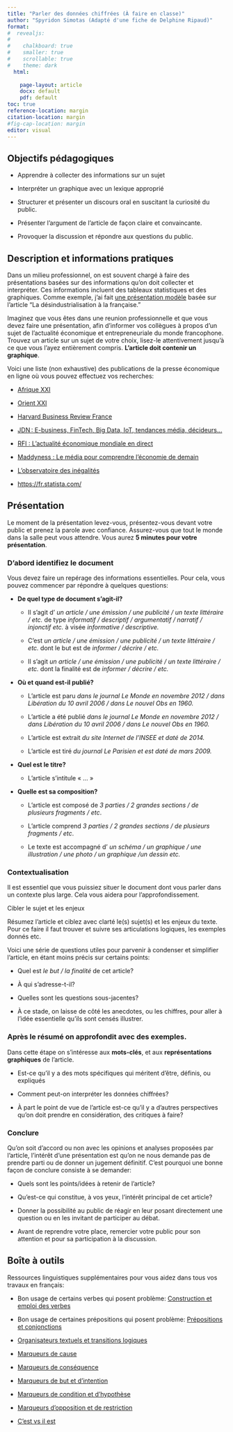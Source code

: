 ```yaml
---
title: "Parler des données chiffrées (À faire en classe)"
author: "Spyridon Simotas (Adapté d'une fiche de Delphine Ripaud)"
format: 
#  revealjs: 
#    
#    chalkboard: true
#    smaller: true
#    scrollable: true
#    theme: dark
  html: 
    
    page-layout: article
    docx: default
    pdf: default
toc: true
reference-location: margin
citation-location: margin
#fig-cap-location: margin
editor: visual  
---
```


## Objectifs pédagogiques

-   Apprendre à collecter des informations sur un sujet

<!-- -->

-   Interpréter un graphique avec un lexique approprié

-   Structurer et présenter un discours oral en suscitant la curiosité du public.

-   Présenter l’argument de l’article de façon claire et convaincante.

-   Provoquer la discussion et répondre aux questions du public.

## Description et informations pratiques

Dans un milieu professionnel, on est souvent chargé à faire des présentations basées sur des informations qu’on doit collecter et interpréter. Ces informations incluent des tableaux statistiques et des graphiques. Comme exemple, j’ai fait [une présentation modèle](https://canvas.its.virginia.edu/courses/104170/files/6143772) basée sur l’article “La désindustrialisation à la française.”

Imaginez que vous êtes dans une reunion professionnelle et que vous devez faire une présentation, afin d’informer vos collègues à propos d’un sujet de l’actualité économique et entrepreneuriale du monde francophone. Trouvez un article sur un sujet de votre choix, lisez-le attentivement jusqu’à ce que vous l’ayez entièrement compris. **L’article doit contenir un graphique**.

Voici une liste (non exhaustive) des publications de la presse économique en ligne où vous pouvez effectuez vos recherches:

-   [Afrique XXI](https://afriquexxi.info)

-   [Orient XXI](https://orientxxi.info/)

-   [Harvard Business Review France](https://www.hbrfrance.fr/)

-   [JDN : E-business, FinTech, Big Data, IoT, tendances média, décideurs…](https://www.journaldunet.com/)

-   [RFI : L’actualité économique mondiale en direct](https://www.rfi.fr/fr/%C3%A9conomie/)

-   [Maddyness : Le média pour comprendre l’économie de demain](https://www.maddyness.com/)

-   [L’observatoire des inégalités](https://www.inegalites.fr/)

-   <https://fr.statista.com/>

## Présentation

Le moment de la présentation levez-vous, présentez-vous devant votre public et prenez la parole avec confiance. Assurez-vous que tout le monde dans la salle peut vous attendre. Vous aurez **5 minutes pour votre présentation**.

### D’abord identifiez le document

Vous devez faire un repérage des informations essentielles. Pour cela, vous pouvez commencer par répondre à quelques questions:

-   **De quel type de document s’agit-il?**

    -   Il s’agit d’ *un article / une émission / une publicité / un texte littéraire / etc.* de type *informatif / descriptif / argumentatif / narratif / injonctif etc.* à visée *informative / descriptive.*

    -   C’est *un article / une émission / une publicité / un texte littéraire / etc.* dont le but est de *informer / décrire / etc.*

    -   Il s’agit *un article / une émission / une publicité / un texte littéraire / etc.* dont la finalité est de *informer / décrire / etc.*

-   **Où et quand est-il publié?**

    -   L’article est paru *dans le journal Le Monde en novembre 2012 / dans Libération du 10 avril 2006 / dans Le nouvel Obs en 1960.*

    -   L’article a été publié *dans le journal Le Monde en novembre 2012 / dans Libération du 10 avril 2006 / dans Le nouvel Obs en 1960.*

    -   L’article est extrait *du site Internet de l’INSEE et daté de 2014.*

    -   L’article est tiré *du journal Le Parisien et est daté de mars 2009.*

-   **Quel est le titre?**

    -   L’article s’intitule « … »

-   **Quelle est sa composition?**

    -   L’article est composé de *3 parties / 2 grandes sections / de plusieurs fragments / etc*.

    -   L’article comprend *3 parties / 2 grandes sections / de plusieurs fragments / etc*.

    -   Le texte est accompagné d’ *un schéma / un graphique / une illustration / une photo / un graphique /un dessin etc.*

### Contextualisation

Il est essentiel que vous puissiez situer le document dont vous parler dans un contexte plus large. Cela vous aidera pour l’approfondissement.

Cibler le sujet et les enjeux

Résumez l’article et ciblez avec clarté le(s) sujet(s) et les enjeux du texte. Pour ce faire il faut trouver et suivre ses articulations logiques, les exemples donnés etc.

Voici une série de questions utiles pour parvenir à condenser et simplifier l’article, en étant moins précis sur certains points:

-   Quel est *le but / la finalité* de cet article?

-   À qui s’adresse-t-il?

-   Quelles sont les questions sous-jacentes?

-   À ce stade, on laisse de côté les anecdotes, ou les chiffres, pour aller à l’idée essentielle qu’ils sont censés illustrer.

### Après le résumé on approfondit avec des exemples.

Dans cette étape on s’intéresse aux **mots-clés**, et aux **représentations graphiques** de l’article.

-   Est-ce qu’il y a des mots spécifiques qui méritent d’être, définis, ou expliqués

-   Comment peut-on interpréter les données chiffrées?

-   À part le point de vue de l’article est-ce qu’il y a d’autres perspectives qu’on doit prendre en considération, des critiques à faire?

### Conclure

Qu’on soit d’accord ou non avec les opinions et analyses proposées par l’article, l’intérêt d’une présentation est qu’on ne nous demande pas de prendre parti ou de donner un jugement définitif. C’est pourquoi une bonne façon de conclure consiste à se demander:

-   Quels sont les points/idées à retenir de l’article?

-   Qu’est-ce qui constitue, à vos yeux, l’intérêt principal de cet article?

-   Donner la possibilité au public de réagir en leur posant directement une question ou en les invitant de participer au débat.

-   Avant de reprendre votre place, remercier votre public pour son attention et pour sa participation à la discussion.

## Boîte à outils

Ressources linguistiques supplémentaires pour vous aidez dans tous vos travaux en français:

-   Bon usage de certains verbes qui posent problème: [Construction et emploi des verbes](https://ecampusontario.pressbooks.pub/consortiumclonetest/chapter/construction-et-emploi-des-verbes/)

-   Bon usage de certaines prépositions qui posent problème: [Prépositions et conjonctions](https://ecampusontario.pressbooks.pub/consortiumclonetest/chapter/prepositions-et-conjonctions/)

-   [Organisateurs textuels et transitions logiques](https://ecampusontario.pressbooks.pub/consortiumclonetest/chapter/organisateurs-textuels/)

-   [Marqueurs de cause](https://ecampusontario.pressbooks.pub/consortiumclonetest/chapter/marqueurs-de-cause/)

-   [Marqueurs de conséquence](https://ecampusontario.pressbooks.pub/consortiumclonetest/chapter/marqueurs-de-consequence/)

-   [Marqueurs de but et d’intention](https://ecampusontario.pressbooks.pub/consortiumclonetest/chapter/marqueurs-de-but-et-dintention/)

-   [Marqueurs de condition et d’hypothèse](https://ecampusontario.pressbooks.pub/consortiumclonetest/chapter/marqueurs-de-condition-et-dhypothese/)

-   [Marqueurs d’opposition et de restriction](https://ecampusontario.pressbooks.pub/consortiumclonetest/chapter/marqueurs-de-concession-dopposition-et-de-restriction/)

-   [C’est vs il est](https://ecampusontario.pressbooks.pub/consortiumclonetest/chapter/chapitre-10/#2.2)
